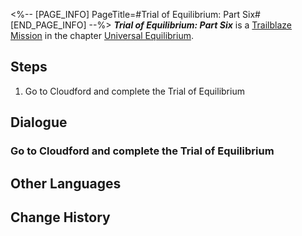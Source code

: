 <%-- [PAGE_INFO]
PageTitle=#Trial of Equilibrium: Part Six#
[END_PAGE_INFO] --%>
{{Stub|Dialogue.}}
{{Mission Infobox
|id            = 4020106
|title         = 
|image         = <!--Mission Trial of Equilibrium Part Six.png-->
|type          = Trailblaze
|event_name    = 
|chapter       = Universal Equilibrium
|requirements  = 
* Reach [[Trailblaze Level]] 65
* Reach [[Trailblaze Level]] 65
|summary       = You have completed the sixth trial of the Equilibrium, further establishing the equilibrium between yourself and the universe.
|characters    = Trailblazer
|startLocation = [[The Xianzhou Luofu]] - [[Cloudford]]
|world         = The Xianzhou Luofu
|area          = Cloudford
|prev          = 
|next          = 
|rewards       = Star Rail Pass*3; Traveler's Guide*24; Refined Aether*22; Credit*80,000
}}
'''''Trial of Equilibrium: Part Six''''' is a [[Trailblaze Mission]] in the chapter [[Universal Equilibrium]].

==Steps==
# Go to Cloudford and complete the Trial of Equilibrium

<!--
==Gameplay Notes==

--><!--
==Trial Character==

-->
==Dialogue==
{{Stub Dialogue}}

===Go to Cloudford and complete the Trial of Equilibrium===
{{Mission Description|type=trailblaze|location=Cloudford|The Arbitrator's trial is here once again. You are already well aware of its content, format, pros, and cons, aren't you? Go then. For the sake of Equilibrium...}}
{{Dialogue Start}}
:{{tx}}
{{Dialogue End}}

==Other Languages==
{{Other Languages
|en   = Trial of Equilibrium: Part Six
|zhs  = 「均衡」的试炼•陆
|zht  = 「均衡」的試煉•陸
|ja   = 「均衡」の試練・陸
|ko   = 「균형」의 시련•6
|es   = Prueba del Equilibrio (VI)
|fr   = Épreuve de l'Équilibre &mdash; Sixième&nbsp;partie
|ru   = Испытание Равновесия VI
|th   = บททดสอบแห่งความสมดุล - 6
|vi   = Rèn Luyện Cân Bằng-6
|de   = Prüfung der Balance&nbsp;– Sechs
|id   = Ujian "Equilibrium" (VI)
|pt   = Prova do Equilíbrio: Parte Seis
}}

==Change History==
{{Change History|1.0}}
